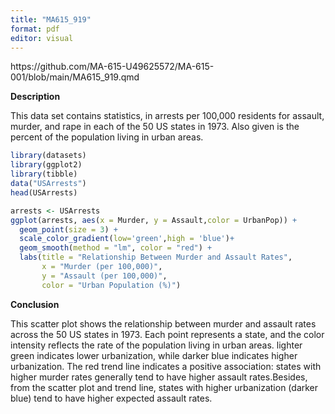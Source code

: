 ```yaml
---
title: "MA615_919"
format: pdf
editor: visual
---
```

https://github.com/MA-615-U49625572/MA-615-001/blob/main/MA615_919.qmd

**Description**

This data set contains statistics, in arrests per 100,000 residents for assault, murder, and rape in each of the 50 US states in 1973. Also given is the percent of the population living in urban areas.

```r
library(datasets)
library(ggplot2)
library(tibble)
data("USArrests")
head(USArrests)
```

```r
arrests <- USArrests
ggplot(arrests, aes(x = Murder, y = Assault,color = UrbanPop)) +
  geom_point(size = 3) +
  scale_color_gradient(low='green',high = 'blue')+
  geom_smooth(method = "lm", color = "red") +
  labs(title = "Relationship Between Murder and Assault Rates",
       x = "Murder (per 100,000)",
       y = "Assault (per 100,000)",
       color = "Urban Population (%)")
```

**Conclusion**

This scatter plot shows the relationship between murder and assault rates across the 50 US states in 1973. Each point represents a state, and the color intensity reflects the rate of the population living in urban areas. lighter green indicates lower urbanization, while darker blue indicates higher urbanization. The red trend line indicates a positive association: states with higher murder rates generally tend to have higher assault rates.Besides, from the scatter plot and trend line, states with higher urbanization (darker blue) tend to have higher expected assault rates.
